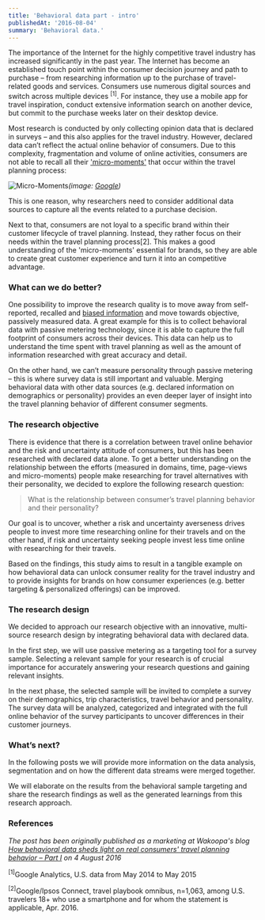 ```yaml
---
title: 'Behavioral data part - intro'
publishedAt: '2016-08-04'
summary: 'Behavioral data.'
---
```


The importance of the Internet for the highly competitive travel industry has increased significantly in the past year. The Internet has become an established touch point within the consumer decision journey and path to purchase – from researching information up to the purchase of travel-related goods and services. Consumers use numerous digital sources and switch across multiple devices <sup>\[1\]</sup>. For instance, they use a mobile app for travel inspiration, conduct extensive information search on another device, but commit to the purchase weeks later on their desktop device.

Most research is conducted by only collecting opinion data that is declared in surveys – and this also applies for the travel industry. However, declared data can’t reflect the actual online behavior of consumers. Due to this complexity, fragmentation and volume of online activities, consumers are not able to recall all their ['micro-moments'](https://www.thinkwithgoogle.com/articles/travel-trends-4-mobile-moments-changing-consumer-journey.html) that occur within the travel planning process:

![Micro-Moments](/assets/images/blog/travel-micro-moments.png)_(image: [Google](https://www.thinkwithgoogle.com/articles/micro-moments-travel-customer-journey.html))_

This is one reason, why researchers need to consider additional data sources to capture all the events related to a purchase decision.

Next to that, consumers are not loyal to a specific brand within their customer lifecycle of travel planning. Instead, they rather focus on their needs within the travel planning process\[2\]. This makes a good understanding of the 'micro-moments' essential for brands, so they are able to create great customer experience and turn it into an competitive advantage.

### What can we do better?

One possibility to improve the research quality is to move away from self-reported, recalled and [biased information](https://blog.wakoopa.com/the-times-they-are-a-changin-for-the-questionnaire/) and move towards objective, passively measured data. A great example for this is to collect behavioral data with passive metering technology, since it is able to capture the full footprint of consumers across their devices. This data can help us to understand the time spent with travel planning as well as the amount of information researched with great accuracy and detail.

On the other hand, we can’t measure personality through passive metering – this is where survey data is still important and valuable. Merging behavioral data with other data sources (e.g. declared information on demographics or personality) provides an even deeper layer of insight into the travel planning behavior of different consumer segments.

### The research objective

There is evidence that there is a correlation between travel online behavior and the risk and uncertainty attitude of consumers, but this has been researched with declared data alone. To get a better understanding on the relationship between the efforts (measured in domains, time, page-views and micro-moments) people make researching for travel alternatives with their personality, we decided to explore the following research question:

> What is the relationship between consumer’s travel planning behavior and their personality?

Our goal is to uncover, whether a risk and uncertainty averseness drives people to invest more time researching online for their travels and on the other hand, if risk and uncertainty seeking people invest less time online with researching for their travels.

Based on the findings, this study aims to result in a tangible example on how behavioral data can unlock consumer reality for the travel industry and to provide insights for brands on how consumer experiences (e.g. better targeting & personalized offerings) can be improved.

### The research design

We decided to approach our research objective with an innovative, multi-source research design by integrating behavioral data with declared data.

In the first step, we will use passive metering as a targeting tool for a survey sample. Selecting a relevant sample for your research is of crucial importance for accurately answering your research questions and gaining relevant insights.

In the next phase, the selected sample will be invited to complete a survey on their demographics, trip characteristics, travel behavior and personality. The survey data will be analyzed, categorized and integrated with the full online behavior of the survey participants to uncover differences in their customer journeys.

### What’s next?

In the following posts we will provide more information on the data analysis, segmentation and on how the different data streams were merged together.

We will elaborate on the results from the behavioral sample targeting and share the research findings as well as the generated learnings from this research approach.

### References

_The post has been originally published as a marketing at Wakoopa's blog [How behavioral data sheds light on real consumers' travel planning behavior – Part I](https://blog.wakoopa.com/how-behavioral-data-sheds-light-on-real-consumers-travel-planning-behavior-part-i-2/) on 4 August 2016_

<sup>\[1\]</sup>Google Analytics, U.S. data from May 2014 to May 2015

<sup>\[2\]</sup>Google/Ipsos Connect, travel playbook omnibus, n=1,063, among U.S. travelers 18+ who use a smartphone and for whom the statement is applicable, Apr. 2016.
